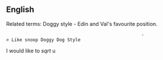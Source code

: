 == English ==

Related terms: Doggy style - Edin and Val's favourite position.
                                                    -> Like snoop Doggy Dog Style

I would like to <math>sqrt</math> u